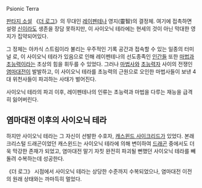 Psionic Terra

[[판타지 소설]] 《[[더 로그]]》의 무대인  [[레이펜테나]] 영지(靈智)의 결정체. 여기에 접촉하면 설령 [[신]]이라도 생존을 장담 못하지만, 이 사이오닉 테라에는 현세의 것이 아닌 막대한 영지가 집약되어있다.

그 정체는 아카식 스트림이라 불리는 우주적인 기록 공간과 접속할 수 있는 일종의 터미널 로, 이 사이오닉 테라가 있음으로 인해 레이펜테나의 선도종족인 [[인간]]들 또한 [[마법]]과 [[초능력]]이라는 초상의 힘을 휘두를 수 있었다. 그러나 [[마법사]]와 [[초능력자]] 사이의 전쟁인 [[염마대전]]이 발발하고, 이 사이오닉 테라를 초능력의 근원으로 오인한 마법사들이 보낸 4대 위천사들이 파괴하는 사태가 벌어진다.

사이오닉 테라의 파괴 이후, 레이펜테나의 인류는 초능력과 마법을 다루는 재능을 급격히 잃어버린다.

== 염마대전 이후의 사이오닉 테라 ==
하지만 사이오닉 테라는 그 자신이 선발한 수호자, [[캐스윈드 사이크리드]]가 있었다. 본래 크리스털 드래곤이었던 캐스윈드는 사이오닉 테라에 의해 변이하여 [[드래곤]] 중에서도 더욱 막강한 존재가 되었고, 염마대전 말기 자칫 완전히 파괴될 뻔했던 사이오닉 테라를 빼돌려 수복하는데 성공한다.

《더 로그》 시점에서 사이오닉 테라는 상당한 수준까지 수복되었으나, 염마대전 이전의 원래 상태와는 까마득히 멀었다.
